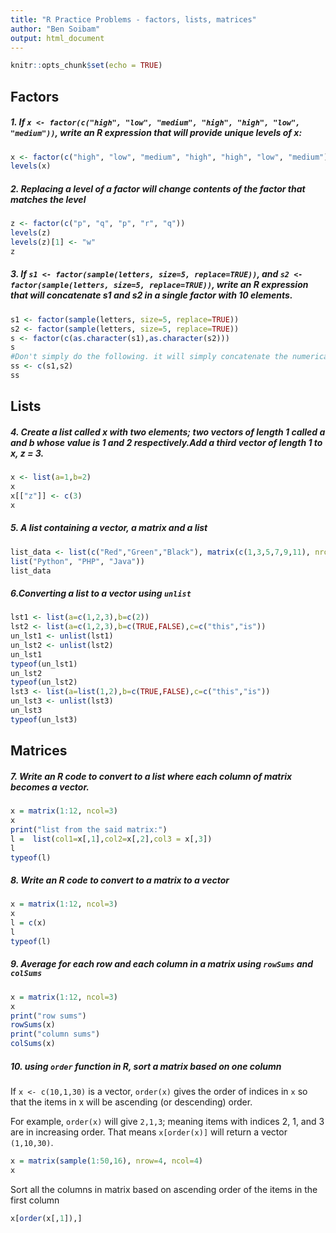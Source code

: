 ---
title: "R Practice Problems - factors, lists, matrices"
author: "Ben Soibam"
output: html_document
---

```{r setup, include=FALSE}
knitr::opts_chunk$set(echo = TRUE)
```
## Factors

##### 1. If `x <- factor(c("high", "low", "medium", "high", "high", "low", "medium"))`, write an R expression that will provide unique levels of x:
```{r,collapse=TRUE}
x <- factor(c("high", "low", "medium", "high", "high", "low", "medium"))
levels(x)
```

##### 2. Replacing a level of a factor will change contents of the factor that matches the level 
```{r,collapse=TRUE}
z <- factor(c("p", "q", "p", "r", "q"))
levels(z)
levels(z)[1] <- "w"
z
```

##### 3. If `s1 <- factor(sample(letters, size=5, replace=TRUE))`, and `s2 <- factor(sample(letters, size=5, replace=TRUE))`, write an R expression that will concatenate s1 and s2 in a single factor with 10 elements.
```{r,collapse=TRUE}
s1 <- factor(sample(letters, size=5, replace=TRUE))
s2 <- factor(sample(letters, size=5, replace=TRUE))
s <- factor(c(as.character(s1),as.character(s2)))
s
#Don't simply do the following. it will simply concatenate the numerical values of the levels.
ss <- c(s1,s2)
ss
```
## Lists

##### 4. Create a list called x with two elements; two vectors of length 1 called a and b whose value is 1 and 2 respectively.Add a third vector of length 1 to x, z = 3.
```{r,collapse=TRUE}
x <- list(a=1,b=2)
x
x[["z"]] <- c(3) 
x
```

##### 5. A list containing a vector, a matrix and a list
```{r,collapse=TRUE}
list_data <- list(c("Red","Green","Black"), matrix(c(1,3,5,7,9,11), nrow = 2),
list("Python", "PHP", "Java"))
list_data
```

##### 6.Converting a list to a vector using `unlist`

```{r,collapse=TRUE}
lst1 <- list(a=c(1,2,3),b=c(2))
lst2 <- list(a=c(1,2,3),b=c(TRUE,FALSE),c=c("this","is"))
un_lst1 <- unlist(lst1)
un_lst2 <- unlist(lst2)
un_lst1
typeof(un_lst1)
un_lst2
typeof(un_lst2)
lst3 <- list(a=list(1,2),b=c(TRUE,FALSE),c=c("this","is"))
un_lst3 <- unlist(lst3)
un_lst3
typeof(un_lst3)
```

## Matrices

##### 7. Write an R code to convert to a list where each column of matrix becomes a vector.

```{r,collapse=TRUE}
x = matrix(1:12, ncol=3)
x
print("list from the said matrix:")
l =  list(col1=x[,1],col2=x[,2],col3 = x[,3])
l
typeof(l)
```

##### 8. Write an R code to convert to a  matrix to a vector

```{r,collapse=TRUE}
x = matrix(1:12, ncol=3)
x
l = c(x)
l
typeof(l)
```


##### 9. Average for each row and each column in a matrix using `rowSums` and `colSums`

```{r,collapse=TRUE}
x = matrix(1:12, ncol=3)
x
print("row sums")
rowSums(x)
print("column sums")
colSums(x)
```

##### 10. using `order` function in R, sort a matrix based on one column

If `x <- c(10,1,30)` is a vector, `order(x)` gives the order of indices in `x` so that the items in x will be ascending (or descending) order.

For example, `order(x)` will give `2,1,3`; meaning items with indices 2, 1, and 3 are in increasing order. That means `x[order(x)]` will return a vector `(1,10,30)`.
```{r,collapse=TRUE}
x = matrix(sample(1:50,16), nrow=4, ncol=4)
x
```
Sort all the columns in matrix based on ascending order of the items in the first column

```{r,collapse=TRUE}
x[order(x[,1]),]
```





